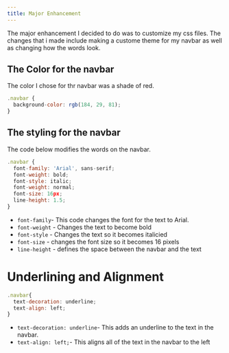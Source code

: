 ```yaml
---
title: Major Enhancement
---
```


The major enhancement I decided to do was to customize my css files. The changes that i made include making a custome theme for my navbar as well as changing how the words look.

## The Color for the navbar

The color I chose for thr navbar was a shade of red.

```.js
.navbar {
  background-color: rgb(184, 29, 81);
}
```

## The styling for the navbar
The code below modifies the words on the navbar.

```.js
.navbar {
  font-family: 'Arial', sans-serif;
  font-weight: bold;
  font-style: italic;
  font-weight: normal;
  font-size: 16px;
  line-height: 1.5;
}
```
* `font-family`- This code changes the font for the text to Arial.
* `font-weight` - Changes the text to become bold
* `font-style` - Changes the text so it becomes italicied
* `font-size` - changes the font size so it becomes 16 pixels
* `line-height` - defines the space between the navbar and the text

# Underlining and Alignment 

```.js
.navbar{
  text-decoration: underline; 
  text-align: left;
}
```

* `text-decoration: underline`- This adds an underline to the text in the navbar.
* ` text-align: left;`- This aligns all of the text in the navbar to the left

